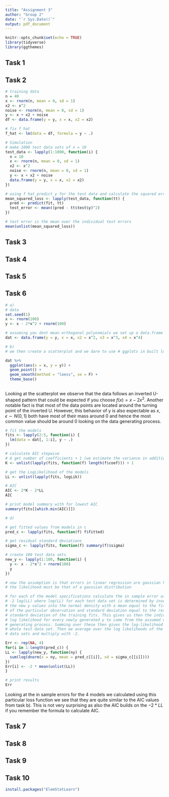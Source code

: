 ```yaml
---
title: "Assignment 3"
author: "Group 2"
date: "`r Sys.Date()`"
output: pdf_document
---
```


```r
knitr::opts_chunk$set(echo = TRUE)
library(tidyverse)
library(ggthemes)
```



## Task 1

## Task 2

```r
# training data
n = 40
x <- rnorm(n, mean = 0, sd = 1)
x2 <- x^2
noise <- rnorm(n, mean = 0, sd = 1)
y <- x + x2 + noise
df <- data.frame(y = y, x = x, x2 = x2)

# fix f hat
f_hat <- lm(data = df, formula = y ~ .)

# Simulation
# make 1000 test data sets of n = 10
test_data <- lapply(1:1000, function(i) {
  n = 10
  x <- rnorm(n, mean = 0, sd = 1)
  x2 <- x^2
  noise <- rnorm(n, mean = 0, sd = 1)
  y <- x + x2 + noise
  data.frame(y = y, x = x, x2 = x2)
})

# using f hat predict y for the test data and calculate the squared error loss
mean_squared_loss <- lapply(test_data, function(tt) {
  pred <- predict(fit, tt)
  test_error <- mean((pred - tt$test$y)^2)
})

# test error is the mean over the individual test errors
mean(unlist(mean_squared_loss))
```


## Task 3

## Task 4

## Task 5

## Task 6

```r
# a)
# data 
set.seed(1)
x <- rnorm(100)
y <- x - 2*x^2 + rnorm(100)
```

```r
# assuming you dont mean orthogonal polynomials we set up a data.frame with all the polynomials inside
dat <- data.frame(y = y, x = x, x2 = x^2, x3 = x^3, x4 = x^4)

# b)
# we then create a scatterplot and we dare to use # ggplots in built loess implementation to draw a curve that fits the data as good as possible

dat %>% 
  ggplot(aes(x = x, y = y)) +
  geom_point() +
  geom_smooth(method = "loess", se = F) +
  theme_base()
  
```
 Looking at the scatterplot we observe that the data follows an inverted U-shaped pattern that could be expected if you choose $f(x) =  x - 2x^2$. Another notable fact is that most of the data points are located around the turning point of the inverted U. However, this behavior of y is also expectable as $x, \epsilon \sim N(0, 1)$ both have most of their mass around $0$ and hence the most common value should be around $0$ looking on the data generating process.


```r
# fit the models
fits <- lapply(2:5, function(i) {
  lm(data = dat[, 1:i], y ~ .)
})

# calculate AIC stepwise
# A get number of coefficients + 1 (we estimate the variance in addition)
K <- unlist(lapply(fits, function(f) length(f$coef))) + 1

# get the LogLikelihood of the models
LL <- unlist(lapply(fits, logLik))

# AIC
AIC <- 2*K - 2*LL
AIC

# print model summary with for lowest AIC
summary(fits[[which.min(AIC)]])

```

```r
# d)

# get fitted values from models in c
pred_c <- lapply(fits, function(f) f$fitted) 

# get residual standard deviations
sigma_c <- lapply(fits, function(f) summary(f)$sigma) 

# create 100 test data sets
new_y <- lapply(1:100, function(i) {
  y <- x - 2*x^2 + rnorm(100)
  y
})

# now the assumption is that errors in linear regression are gaussian hence 
# the likelihood must be that of a gaussian distribution

# for each of the model specifications calculate the in sample error as the 
# -2 log(LL) where log(LL) for each test data set is determined by inserting
# the new y values into the normal density with a mean equal to the fitted value
# of the particular observation and standard deviation equal to the residual 
# standard deviation of the training fits. This gives us then the individual 
# log likelihood for every newly generated y to come from the assumed data 
# generating process. Summing over these then gives the log-likelihood of the 
# whole test data set. Then we average over the log likelihoods of the 100 test
# data sets and multiply with -2.

Err <- rep(NA, 4)
for(i in 1:length(pred_c)) {
LL <- lapply(new_y, function(ny) {
  sum(log(dnorm(x = ny, mean = pred_c[[i]], sd = sigma_c[[i]])))
})
Err[i] <- -2 * mean(unlist(LL))
}

# print results
Err
```
Looking at the in sample errors for the 4 models we calculated using this particular loss function we see that they are quite similar to the AIC values from task b). This is not very surprising as also the AIC builds on the $- 2 * LL$ if you remember the formula to calculate AIC. 

## Task 7

## Task 8

## Task 9

## Task 10

```r
install.packages("ElemStatLearn")
```

